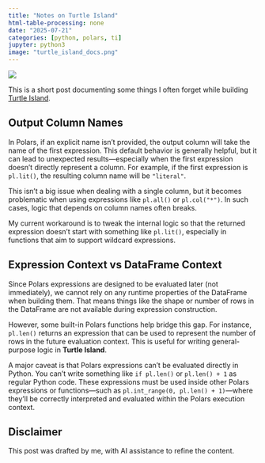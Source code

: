 ```yaml
---
title: "Notes on Turtle Island"
html-table-processing: none
date: "2025-07-21"
categories: [python, polars, ti]
jupyter: python3
image: "turtle_island_docs.png"
---
```


![](turtle_island_docs.png){fig-align="left" fig-alt="Turtle Island docs"}

This is a short post documenting some things I often forget while building [Turtle Island](https://github.com/jrycw/turtle-island).

## Output Column Names
In Polars, if an explicit name isn’t provided, the output column will take the name of the first expression.
This default behavior is generally helpful, but it can lead to unexpected results—especially when the first expression doesn’t directly represent a column. For example, if the first expression is `pl.lit()`, the resulting column name will be `"literal"`.

This isn’t a big issue when dealing with a single column, but it becomes problematic when using expressions like `pl.all()` or `pl.col("*")`. In such cases, logic that depends on column names often breaks.

My current workaround is to tweak the internal logic so that the returned expression doesn’t start with something like `pl.lit()`, especially in functions that aim to support wildcard expressions.

## Expression Context vs DataFrame Context
Since Polars expressions are designed to be evaluated later (not immediately), we cannot rely on any runtime properties of the DataFrame when building them.
That means things like the shape or number of rows in the DataFrame are not available during expression construction.

However, some built-in Polars functions help bridge this gap. For instance, `pl.len()` returns an expression that can be used to represent the number of rows in the future evaluation context. This is useful for writing general-purpose logic in **Turtle Island**.

A major caveat is that Polars expressions can’t be evaluated directly in Python. You can’t write something like `if pl.len()` or `pl.len() + 1` as regular Python code. These expressions must be used inside other Polars expressions or functions—such as `pl.int_range(0, pl.len() + 1)`—where they’ll be correctly interpreted and evaluated within the Polars execution context.

::: {.callout-warning}
# Disclaimer
This post was drafted by me, with AI assistance to refine the content.
::: 
